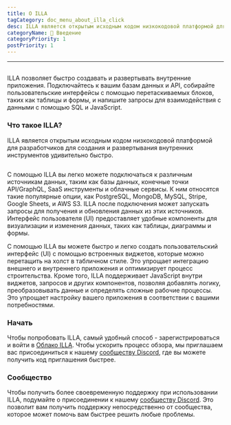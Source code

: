 ```yaml
---
title: О ILLA
tagCategory: doc_menu_about_illa_click
desc: ILLA является открытым исходным кодом низкокодовой платформой для разработчиков для создания и развертывания внутренних инструментов удивительно быстро.
categoryName: 👋 Введение
categoryPriority: 1
postPriority: 1
---
```


* * *

## <h2 hidden>About ILLA</h2>

ILLA позволяет быстро создавать и развертывать внутренние приложения. Подключайтесь к вашим базам данных и API, собирайте пользовательские интерфейсы с помощью перетаскиваемых блоков, таких как таблицы и формы, и напишите запросы для взаимодействия с данными с помощью SQL и JavaScript.

### Что такое ILLA?

ILLA является открытым исходным кодом низкокодовой платформой для разработчиков для создания и развертывания внутренних инструментов удивительно быстро.

<img
  src='https://cdn.illacloud.com/official-website/img/docs/introduction/about-illa-cloud.png'
  alt=""
/>

С помощью ILLA вы легко можете подключаться к различным источникам данных, таким как базы данных, конечные точки API/GraphQL, SaaS инструменты и облачные сервисы. К ним относятся такие популярные опции, как PostgreSQL, MongoDB, MySQL, Stripe, Google Sheets, и AWS S3. ILLA после подключения может запускать запросы для получения и обновления данных из этих источников. Интерфейс пользователя (UI) предоставляет удобные компоненты для визуализации и изменения данных, таких как таблицы, диаграммы и формы.

С помощью ILLA вы можете быстро и легко создать пользовательский интерфейс (UI) с помощью встроенных виджетов, которые можно перетащить на холст в табличном стиле. Это упрощает интеграцию внешнего и внутреннего приложения и оптимизирует процесс строительства. Кроме того, ILLA поддерживает JavaScript внутри виджетов, запросов и других компонентов, позволяя добавлять логику, преобразовывать данные и определять сложные рабочие процессы. Это упрощает настройку вашего приложения в соответствии с вашими потребностями.

### Начать

Чтобы попробовать ILLA, самый удобный способ - зарегистрироваться и войти в [Облако ILLA](https://cloud.illacloud.com/). 
Чтобы ускорить процесс обзора, мы приглашаем вас присоединиться к нашему [сообществу Discord](https://discord.gg/illacloud), где вы можете получить код приглашения быстрее.

### Сообщество

Чтобы получить более своевременную поддержку при использовании ILLA, подумайте о присоединении к нашему [сообществу Discord](https://discord.gg/illacloud). Это позволит вам получить поддержку непосредственно от сообщества, которое может помочь вам быстрее решить любые проблемы. 
